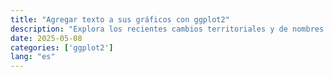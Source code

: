 ```yaml
---
title: "Agregar texto a sus gráficos con ggplot2"
description: "Explora los recientes cambios territoriales y de nombres en los cantones de Costa Rica a través de esta guía que te enseñará a crear mapas actualizados con ggplot2, utilizando los datos del Instituto Geográfico Nacional."
date: 2025-05-08
categories: ['ggplot2']
lang: "es"
---
```

